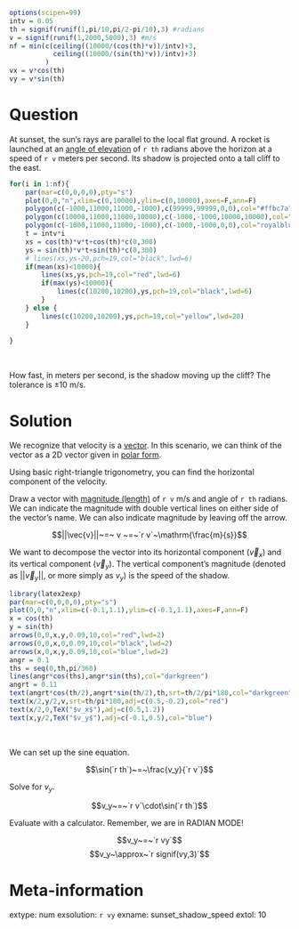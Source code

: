 ```r
options(scipen=99)
intv = 0.05
th = signif(runif(1,pi/10,pi/2-pi/10),3) #radians
v = signif(runif(1,2000,5000),3) #m/s
nf = min(c(ceiling((10000/(cos(th)*v))/intv)+3,
           ceiling((10000/(sin(th)*v))/intv)+3)
         )
vx = v*cos(th)
vy = v*sin(th)


```

Question
========

At sunset, the sun's rays are parallel to the local flat ground. A rocket is launched at an [angle of elevation](https://en.wikipedia.org/wiki/Elevation_(ballistics)) of `r th` radians above the horizon at a speed of `r v` meters per second. Its shadow is projected onto a tall cliff to the east.

```r
for(i in 1:nf){
    par(mar=c(0,0,0,0),pty="s")
    plot(0,0,"n",xlim=c(0,10000),ylim=c(0,10000),axes=F,ann=F)
    polygon(c(-1000,11000,11000,-1000),c(99999,99999,0,0),col="#ffbc7a")
    polygon(c(10000,11000,11000,10000),c(-1000,-1000,10000,10000),col="#6d6765")
    polygon(c(-1000,11000,11000,-1000),c(-1000,-1000,0,0),col="royalblue")
    t = intv*i
    xs = cos(th)*v*t+cos(th)*c(0,300)
    ys = sin(th)*v*t+sin(th)*c(0,300)
    # lines(xs,ys-20,pch=19,col="black",lwd=6)
    if(mean(xs)<10000){
        lines(xs,ys,pch=19,col="red",lwd=6)
        if(max(ys)<10000){
            lines(c(10200,10200),ys,pch=19,col="black",lwd=6)
        }
    } else {
        lines(c(10200,10200),ys,pch=19,col="yellow",lwd=20)
    }
    
}
```
\

How fast, in meters per second, is the shadow moving up the cliff? The tolerance is $\pm 10$ m/s.


Solution
========

We recognize that velocity is a [vector](https://en.wikipedia.org/wiki/Euclidean_vector). In this scenario, we can think of the vector as a 2D vector given in [polar form](https://en.wikipedia.org/wiki/Polar_coordinate_system).

Using basic right-triangle trigonometry, you can find the horizontal component of the velocity.

Draw a vector with [magnitude (length)](https://en.wikipedia.org/wiki/Magnitude_(mathematics)#Euclidean_vector_space) of `r v` m/s and angle of `r th` radians. We can indicate the magnitude with double vertical lines on either side of the vector's name. We can also indicate magnitude by leaving off the arrow.

$$||\vec{v}||~=~ v ~=~`r v`~\mathrm{\frac{m}{s}}$$

We want to decompose the vector into its horizontal component ($\vec{v}_x$) and its vertical component ($\vec{v}_y$). The vertical component's magnitude (denoted as $||\vec{v}_y||$, or more simply as $v_y$) is the speed of the shadow.

```r
library(latex2exp)
par(mar=c(0,0,0,0),pty="s")
plot(0,0,"n",xlim=c(-0.1,1.1),ylim=c(-0.1,1.1),axes=F,ann=F)
x = cos(th)
y = sin(th)
arrows(0,0,x,y,0.09,10,col="red",lwd=2)
arrows(0,0,x,0,0.09,10,col="black",lwd=2)
arrows(x,0,x,y,0.09,10,col="blue",lwd=2)
angr = 0.1
ths = seq(0,th,pi/360)
lines(angr*cos(ths),angr*sin(ths),col="darkgreen")
angrt = 0.11
text(angrt*cos(th/2),angrt*sin(th/2),th,srt=th/2/pi*180,col="darkgreen",adj=c(-0.1,0.5))
text(x/2,y/2,v,srt=th/pi*180,adj=c(0.5,-0.2),col="red")
text(x/2,0,TeX("$v_x$"),adj=c(0.5,1.2))
text(x,y/2,TeX("$v_y$"),adj=c(-0.1,0.5),col="blue")

```
\

We can set up the sine equation.

$$\sin(`r th`)~=~\frac{v_y}{`r v`}$$

Solve for $v_y$.

$$v_y~=~`r v`\cdot\sin(`r th`)$$

Evaluate with a calculator. Remember, we are in RADIAN MODE!

$$v_y~=~`r vy`$$
$$v_y~\approx~`r signif(vy,3)`$$


Meta-information
============
extype: num
exsolution: `r vy`
exname: sunset_shadow_speed
extol: 10